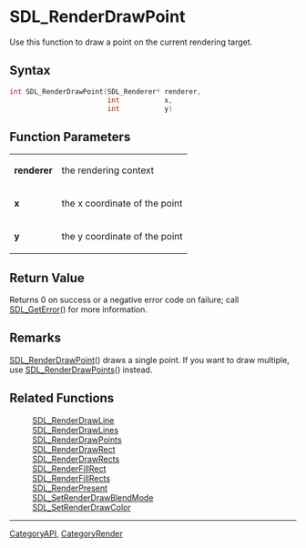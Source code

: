 
= SDL_RenderDrawPoint =
Use this function to draw a point on the current rendering target.


== Syntax ==
<syntaxhighlight lang='c++'>
int SDL_RenderDrawPoint(SDL_Renderer* renderer,
                        int           x, 
                        int           y)
</syntaxhighlight>

== Function Parameters ==
{|
|'''renderer'''
|the rendering context
|-
|'''x'''
|the x coordinate of the point
|-
|'''y'''
|the y coordinate of the point
|}

== Return Value ==
Returns 0 on success or a negative error code on failure; call [[SDL_GetError]]() for more information.

== Remarks ==
[[SDL_RenderDrawPoint]]() draws a single point.  If you want to draw multiple, use [[SDL_RenderDrawPoints]]() instead.

== Related Functions ==
:[[SDL_RenderDrawLine]]
:[[SDL_RenderDrawLines]]
:[[SDL_RenderDrawPoints]]
:[[SDL_RenderDrawRect]]
:[[SDL_RenderDrawRects]]
:[[SDL_RenderFillRect]]
:[[SDL_RenderFillRects]]
:[[SDL_RenderPresent]]
:[[SDL_SetRenderDrawBlendMode]]
:[[SDL_SetRenderDrawColor]]

----
[[CategoryAPI]], [[CategoryRender]]
